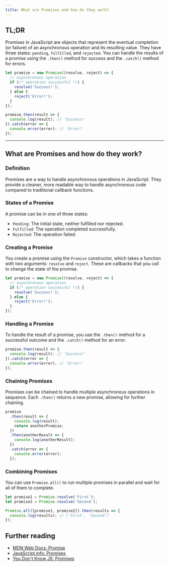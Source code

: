 ```yaml
---
title: What are Promises and how do they work?
---
```


## TL;DR

Promises in JavaScript are objects that represent the eventual completion (or failure) of an asynchronous operation and its resulting value. They have three states: `pending`, `fulfilled`, and `rejected`. You can handle the results of a promise using the `.then()` method for success and the `.catch()` method for errors.

```javascript
let promise = new Promise((resolve, reject) => {
  // asynchronous operation
  if (/* operation successful */) {
    resolve('Success!');
  } else {
    reject('Error!');
  }
});

promise.then(result => {
  console.log(result); // 'Success!'
}).catch(error => {
  console.error(error); // 'Error!'
});
```

---

## What are Promises and how do they work?

### Definition

Promises are a way to handle asynchronous operations in JavaScript. They provide a cleaner, more readable way to handle asynchronous code compared to traditional callback functions.

### States of a Promise

A promise can be in one of three states:

- `Pending`: The initial state, neither fulfilled nor rejected.
- `Fulfilled`: The operation completed successfully.
- `Rejected`: The operation failed.

### Creating a Promise

You create a promise using the `Promise` constructor, which takes a function with two arguments: `resolve` and `reject`. These are callbacks that you call to change the state of the promise.

```javascript
let promise = new Promise((resolve, reject) => {
  // asynchronous operation
  if (/* operation successful */) {
    resolve('Success!');
  } else {
    reject('Error!');
  }
});
```

### Handling a Promise

To handle the result of a promise, you use the `.then()` method for a successful outcome and the `.catch()` method for an error.

```javascript
promise.then(result => {
  console.log(result); // 'Success!'
}).catch(error => {
  console.error(error); // 'Error!'
});
```

### Chaining Promises

Promises can be chained to handle multiple asynchronous operations in sequence. Each `.then()` returns a new promise, allowing for further chaining.

```javascript
promise
  .then(result => {
    console.log(result);
    return anotherPromise;
  })
  .then(anotherResult => {
    console.log(anotherResult);
  })
  .catch(error => {
    console.error(error);
  });
```

### Combining Promises

You can use `Promise.all()` to run multiple promises in parallel and wait for all of them to complete.

```javascript
let promise1 = Promise.resolve('First');
let promise2 = Promise.resolve('Second');

Promise.all([promise1, promise2]).then(results => {
  console.log(results); // ['First', 'Second']
});
```

## Further reading

- [MDN Web Docs: Promise](https://developer.mozilla.org/en-US/docs/Web/JavaScript/Reference/Global_Objects/Promise)
- [JavaScript.info: Promises](https://javascript.info/promise-basics)
- [You Don't Know JS: Promises](https://github.com/getify/You-Dont-Know-JS/blob/2nd-ed/get-started/ch11.md#promises)

